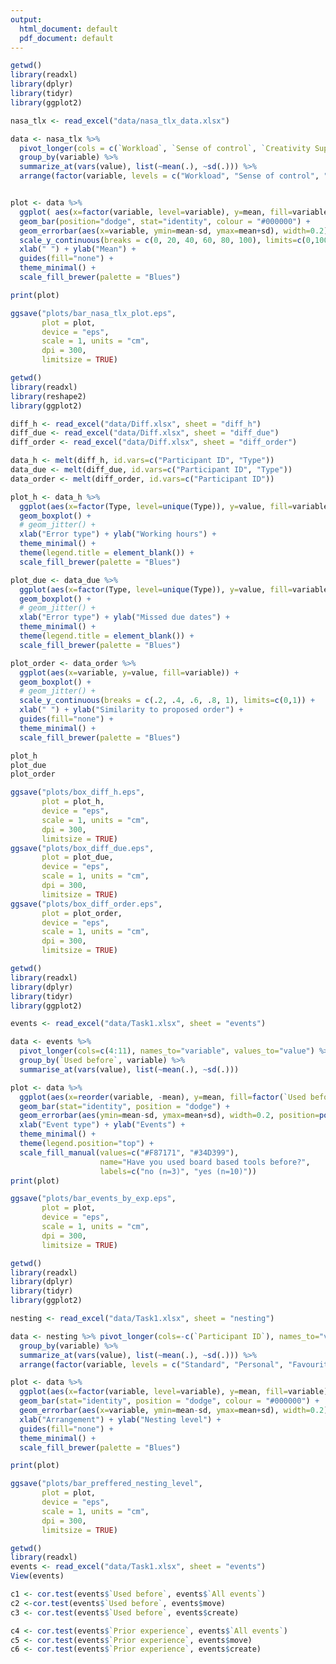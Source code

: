 ```yaml
---
output:
  html_document: default
  pdf_document: default
---
```

```r
getwd()
library(readxl)
library(dplyr)
library(tidyr)
library(ggplot2)

nasa_tlx <- read_excel("data/nasa_tlx_data.xlsx")

data <- nasa_tlx %>%
  pivot_longer(cols = c(`Workload`, `Sense of control`, `Creativity Support Index`), names_to="variable", values_to="value") %>%
  group_by(variable) %>%
  summarize_at(vars(value), list(~mean(.), ~sd(.))) %>%
  arrange(factor(variable, levels = c("Workload", "Sense of control", "Creativity Support Index")))


plot <- data %>%
  ggplot( aes(x=factor(variable, level=variable), y=mean, fill=variable)) + 
  geom_bar(position="dodge", stat="identity", colour = "#000000") + 
  geom_errorbar(aes(x=variable, ymin=mean-sd, ymax=mean+sd), width=0.2) + 
  scale_y_continuous(breaks = c(0, 20, 40, 60, 80, 100), limits=c(0,100)) +
  xlab(" ") + ylab("Mean") +
  guides(fill="none") +
  theme_minimal() +
  scale_fill_brewer(palette = "Blues")

print(plot)

ggsave("plots/bar_nasa_tlx_plot.eps",
       plot = plot,
       device = "eps",
       scale = 1, units = "cm",
       dpi = 300,
       limitsize = TRUE)
```

```r
getwd()
library(readxl)
library(reshape2)
library(ggplot2)

diff_h <- read_excel("data/Diff.xlsx", sheet = "diff_h")
diff_due <- read_excel("data/Diff.xlsx", sheet = "diff_due")
diff_order <- read_excel("data/Diff.xlsx", sheet = "diff_order")

data_h <- melt(diff_h, id.vars=c("Participant ID", "Type"))
data_due <- melt(diff_due, id.vars=c("Participant ID", "Type"))
data_order <- melt(diff_order, id.vars=c("Participant ID"))

plot_h <- data_h %>%
  ggplot(aes(x=factor(Type, level=unique(Type)), y=value, fill=variable)) + 
  geom_boxplot() + 
  # geom_jitter() +
  xlab("Error type") + ylab("Working hours") + 
  theme_minimal() + 
  theme(legend.title = element_blank()) +
  scale_fill_brewer(palette = "Blues")

plot_due <- data_due %>%
  ggplot(aes(x=factor(Type, level=unique(Type)), y=value, fill=variable)) + 
  geom_boxplot() + 
  # geom_jitter() +
  xlab("Error type") + ylab("Missed due dates") +
  theme_minimal() + 
  theme(legend.title = element_blank()) +
  scale_fill_brewer(palette = "Blues")

plot_order <- data_order %>%
  ggplot(aes(x=variable, y=value, fill=variable)) + 
  geom_boxplot() + 
  # geom_jitter() +
  scale_y_continuous(breaks = c(.2, .4, .6, .8, 1), limits=c(0,1)) +
  xlab(" ") + ylab("Similarity to proposed order") + 
  guides(fill="none") +
  theme_minimal() + 
  scale_fill_brewer(palette = "Blues")

plot_h
plot_due
plot_order

ggsave("plots/box_diff_h.eps",
       plot = plot_h,
       device = "eps",
       scale = 1, units = "cm",
       dpi = 300,
       limitsize = TRUE)
ggsave("plots/box_diff_due.eps",
       plot = plot_due,
       device = "eps",
       scale = 1, units = "cm",
       dpi = 300,
       limitsize = TRUE)
ggsave("plots/box_diff_order.eps",
       plot = plot_order,
       device = "eps",
       scale = 1, units = "cm",
       dpi = 300,
       limitsize = TRUE)
```

```r
getwd()
library(readxl)
library(dplyr)
library(tidyr)
library(ggplot2)

events <- read_excel("data/Task1.xlsx", sheet = "events")

data <- events %>%
  pivot_longer(cols=c(4:11), names_to="variable", values_to="value") %>%
  group_by(`Used before`, variable) %>%
  summarise_at(vars(value), list(~mean(.), ~sd(.)))

plot <- data %>%
  ggplot(aes(x=reorder(variable, -mean), y=mean, fill=factor(`Used before`))) + 
  geom_bar(stat="identity", position = "dodge") + 
  geom_errorbar(aes(ymin=mean-sd, ymax=mean+sd), width=0.2, position=position_dodge(.9)) + 
  xlab("Event type") + ylab("Events") +
  theme_minimal() +
  theme(legend.position="top") + 
  scale_fill_manual(values=c("#F87171", "#34D399"), 
                    name="Have you used board based tools before?",
                    labels=c("no (n=3)", "yes (n=10)"))
print(plot)

ggsave("plots/bar_events_by_exp.eps",
       plot = plot,
       device = "eps",
       scale = 1, units = "cm",
       dpi = 300,
       limitsize = TRUE)
```

```r
getwd()
library(readxl)
library(dplyr)
library(tidyr)
library(ggplot2)

nesting <- read_excel("data/Task1.xlsx", sheet = "nesting")

data <- nesting %>% pivot_longer(cols=-c(`Participant ID`), names_to="variable", values_to="value") %>% 
  group_by(variable) %>% 
  summarize_at(vars(value), list(~mean(.), ~sd(.))) %>%
  arrange(factor(variable, levels = c("Standard", "Personal", "Favourite of proposed", "Favourite overall")))

plot <- data %>%
  ggplot(aes(x=factor(variable, level=variable), y=mean, fill=variable)) + 
  geom_bar(stat="identity", position = "dodge", colour = "#000000") + 
  geom_errorbar(aes(x=variable, ymin=mean-sd, ymax=mean+sd), width=0.2) + 
  xlab("Arrangement") + ylab("Nesting level") +
  guides(fill="none") +
  theme_minimal() +
  scale_fill_brewer(palette = "Blues")

print(plot)

ggsave("plots/bar_preffered_nesting_level",
       plot = plot,
       device = "eps",
       scale = 1, units = "cm",
       dpi = 300,
       limitsize = TRUE)

```




```r
getwd()
library(readxl)
events <- read_excel("data/Task1.xlsx", sheet = "events")
View(events)

c1 <- cor.test(events$`Used before`, events$`All events`)
c2 <-cor.test(events$`Used before`, events$move)
c3 <- cor.test(events$`Used before`, events$create)

c4 <- cor.test(events$`Prior experience`, events$`All events`)
c5 <- cor.test(events$`Prior experience`, events$move)
c6 <- cor.test(events$`Prior experience`, events$create)
```